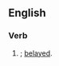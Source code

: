 ==English==

===Verb===
{{head|en|verb form}}

# {{lb|en|archaic}} {{en-past of|belay}}; [[belayed]].